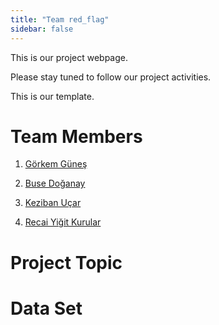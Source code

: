 ```yaml
---
title: "Team red_flag"
sidebar: false 
---
```


This is our project webpage.

Please stay tuned to follow our project activities.

This is our template.

# Team Members

1.  [Görkem Güneş](https://github.com/emu-hacettepe-analytics/emu430-fall2023-goerkemgunes)

2.  [Buse Doğanay](https://tr.wikipedia.org/wiki/Du%C5%A1an_Tadi%C4%87)

3.  [Keziban Uçar](https://tr.wikipedia.org/wiki/Fred_(1993_do%C4%9Fumlu_futbolcu))

4.  [Recai Yiğit Kurular](https://tr.wikipedia.org/wiki/Sebastian_Szyma%C5%84ski)

# Project Topic

# Data Set
